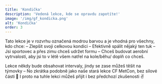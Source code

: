 ```yaml
---
title: 'Kondička'
description: 'Vedená lekce, kde se opravdu zapotíte!'
image: '/img/gf_kondicka.png'
alt: 'Kondička'
order: 3
---
```


Tato lekce je v rozvrhu označená modrou barvou a je vhodná pro všechny, kdo chce:
– Zlepšit svoji celkovou kondici
– Efektivně spálit nějaký ten tuk
– Jsi sportovec a přes zimu chceš udržet formu
– Chceš budovat aerobní vytrvalosti, aby jsi to v létě všem natřel na kole/běhu/ doplň co chceš.

Lekce někdy bude obsahovat intervaly, jindy se zase můžeš těšit na týmovky – No zkrátka podobně jako naše stará lekce CF MetCon, bez silové části 🙌 I proto na tuhle lekci můžeš přijít i bez předchozí zkušenosti ✌️
